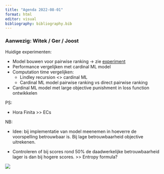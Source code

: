 ```yaml
---
title: "Agenda 2022-08-01"
format: html
editor: visual
bibliography: bibliography.bib
---
```


### Aanwezig: Witek / Ger / Joost

Huidige experimenten:

-   Model bouwen voor pairwise ranking -\> zie [experiment](https://witusj.github.io/experiments/book/xgboost-pairwise-ranking.html)
-   Performance vergelijken met cardinal ML model
-   Computation time vergelijken:
    -   Lindley recursion \<\> cardinal ML
    -   Cardinal ML model pairwise ranking vs direct pairwise ranking
-   Cardinal ML model met large objective punishment in loss function ontwikkelen

PS:

-   Hora Finita \>\> ECs

NB:

-   Idee: bij implementatie van model meenemen in hoeverre de voorspelling betrouwbaar is. Bij lage betrouwbaarheid objective uitrekenen.

-   Controleren of bij scores rond 50% de daadwerkelijke betrouwbaarheid lager is dan bij hogere scores. \>\> Entropy formula?

![](images/joost-2024-07-25.jpeg)
